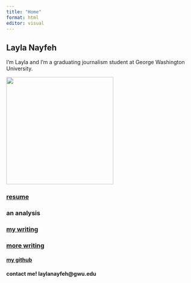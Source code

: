 ```yaml
---
title: "Home"
format: html
editor: visual
---
```


## **Layla Nayfeh**

I'm Layla and I'm a graduating journalism student at George Washington University.

![](headshot.jpg){width="284"}

### [**resume**](https://laylanayfeh.github.io/laylanayfeh/resume.html)

### **an analysis**

### [**my writing**](https://laylanayfeh.github.io/laylanayfeh/writing.html)

### [**more writing**](https://laylanayfeh.github.io/laylanayfeh/morewriting.html)

#### 

#### [my github](https://github.com/laylanayfeh)

#### contact me! laylanayfeh\@gwu.edu
